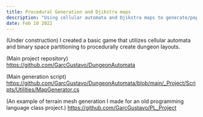 ---
title: Procedural Generation and Djikstra maps
description: "Using cellular automata and Djikstra maps to generate/populate levels procedurally."
date: Feb 10 2022
---
(Under construction)
I created a basic game that utilizes cellular automata and binary space partitioning to procedurally create dungeon layouts.

(Main project repository)
https://github.com/GarcGustavo/DungeonAutomata

(Main generation script)
https://github.com/GarcGustavo/DungeonAutomata/blob/main/_Project/Scripts/Utilities/MapGenerator.cs

(An example of terrain mesh generation I made for an old programming language class project.)
https://github.com/GarcGustavo/PL_Project